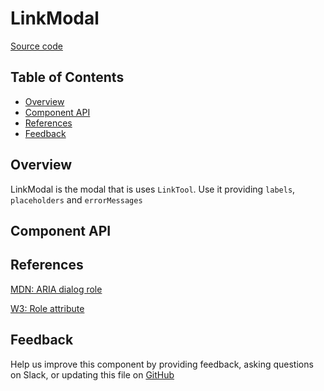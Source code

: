 
# LinkModal

[Source code](https://github.com/leemonade/bubbles/tree/main/packages/editors/src/form/LinkModal/LinkModal.js)

## Table of Contents

<!-- START doctoc generated TOC please keep comment here to allow auto update -->
<!-- DON'T EDIT THIS SECTION, INSTEAD RE-RUN doctoc TO UPDATE -->

- [Overview](#overview)
- [Component API](#component-api)
- [References](#references)
- [Feedback](#feedback)

## Overview

LinkModal is the modal that is uses `LinkTool`. Use it providing `labels`, `placeholders` and `errorMessages`

## Component API

<Preview>
  <Story id="atom-form-linkmodal--playground" />
</Preview>

<Props of={LinkModal} />

## References

[MDN: ARIA dialog role](https://developer.mozilla.org/en-US/docs/Web/Accessibility/ARIA/Roles/dialog_role)

[W3: Role attribute](https://www.w3.org/WAI/PF/HTML/wiki/RoleAttribute)

## Feedback

Help us improve this component by providing feedback, asking questions on Slack, or updating this file on
[GitHub](https://github.com/leemonade/bubbles/edit/main/packages/editors/src/form/LinkModal/LinkModal.mdx)
